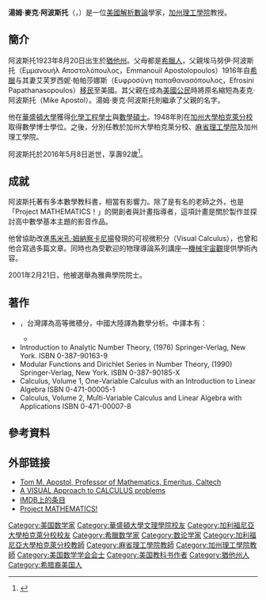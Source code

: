 {{expand|time=2016-05-10T17:21:17+00:00}}
{{refimprove|time=2016-05-10T17:21:17+00:00}}
{{Infobox scientist
| name              = 湯姆·麥克·阿波斯托<br>Tom Mike Apostol
| image             = Tom Apostol 1965.png
| caption           = 攝於1965年
| birth_date        = {{Birth date|mf=yes|1923|08|20}}
| birth_place       = {{USA}}[[猶他州|猶他州]][[幫手_(猶他州)|幫手市]]
| death_date        = {{Death date and age|2016|5|8|1923|8|20}}
| death_place       = 
| nationality       = {{USA}}
| alma_mater        = [[華盛頓大學|華盛頓大學]] （[[理學學士|BS]]、[[理學碩士|MS]]）<br>[[加利福尼亞大學柏克萊分校|加利福尼亞大學柏克萊分校]]（[[哲學博士|PhD]]）
| fields            = [[數學|數學]]
| workplaces        = [[加州理工學院|加州理工學院]]
| doctoral_advisor  = [[德里克·亨利·萊默|德里克·亨利·萊默]]
| doctoral_students = {{le|貝西·戈登|Basil Gordon}}<br>{{le|艾比·斯克拉|Abe Sklar}}
}}
'''湯姆·麥克·阿波斯托'''（{{lang-en|Tom Mike Apostol}}，{{bd|1923年|8月20日|2016年|5月8日}}）是一位[[美國|美國]][[解析數論|解析數論]]學家，[[加州理工學院|加州理工學院]]教授。

==簡介==
阿波斯托1923年8月20日出生於[[猶他州|猶他州]]。父母都是[[希臘人|希臘人]]，父親埃马努伊·阿波斯托（Εμμανουήλ Αποστολόπουλος，Emmanouil Apostolopoulos）1916年自[[希臘|希臘]]与其妻艾芙罗西妮·帕帕莎娜斯（Ευφροσύνη παπαθανασόπουλος，Efrosini Papathanasopoulos）[[移民|移民]]至美國。其父親在成為[[美國公民|美國公民]]時將原名縮短為麦克·阿波斯托（Mike Apostol）。湯姆·麥克·阿波斯托則繼承了父親的名字。

他在[[華盛頓大學|華盛頓大學]]獲得[[化學工程|化學工程]][[學士|學士]]與[[數學|數學]][[碩士|碩士]]。1948年則在[[加州大學柏克萊分校|加州大學柏克萊分校]]取得數學博士學位。之後，分別任教於加州大學柏克萊分校、[[麻省理工學院|麻省理工學院]]及加州理工學院。

阿波斯托於2016年5月8日逝世，享壽92歲<ref>{{Cite web |url=http://www.pma.caltech.edu/content/tom-m-apostol-1923-2016 |title=Tom M. Apostol, 1923–2016 |access-date=2016-05-10 |archive-url=https://web.archive.org/web/20160511001950/http://www.pma.caltech.edu/content/tom-m-apostol-1923-2016 |archive-date=2016-05-11 |dead-url=yes }}</ref>。

==成就==
阿波斯托著有多本數學教科書，相當有影響力。除了是有名的老師之外，也是「Project MATHEMATICS！」的開創者與計畫指導者，這項計畫是關於製作並探討高中數學基本主題的影音作品。

他曾協助改進[[馬米孔·姆納察卡尼揚|馬米孔·姆納察卡尼揚]]發現的可视微积分（Visual Calculus），也曾和他合寫過多篇文章。同時也為受歡迎的物理導論系列講座—[[機械宇宙觀|機械宇宙觀]]提供學術內容。

2001年2月21日，他被選舉為雅典學院院士。

==著作==
* {{cite book | last = Apostol | first = Tom |author-link = 湯姆·麥克·阿波斯托| title = Mathematical Analysis |trans-title = 數學分析| publisher = Addison–Wesley | location = Boston | year = 1974 | isbn = 0-201-00288-4 |language = en}} {{來源請求|此書被多所大學數學系採用，有高等微積分聖經級教科書封號}}，台灣譯為高等微積分，中國大陸譯為數學分析。中譯本有：
** {{cite book|title = 数学分析| publisher = 机械工业出版社 | author1 = Tom M. Apostol（著）| author2 = 邢富冲 |author3 = 邢辰 |author4 = 李松洁 |author5 = 贾婉丽（译）|isbn = 7-111-18014-3 | series = 华章数学译丛 |year = 2006}}
* Introduction to Analytic Number Theory, (1976) Springer-Verlag, New York. ISBN 0-387-90163-9
* Modular Functions and Dirichlet Series in Number Theory, (1990) Springer-Verlag, New York. ISBN 0-387-90185-X
* Calculus, Volume 1, One-Variable Calculus with an Introduction to Linear Algebra ISBN 0-471-00005-1
* Calculus, Volume 2, Multi-Variable Calculus and Linear Algebra with Applications ISBN 0-471-00007-8

==參考資料==
{{reflist}}

==外部链接==
* [https://web.archive.org/web/20160503071509/http://math.caltech.edu/people/apostol.html Tom M. Apostol, Professor of Mathematics, Emeritus, Caltech]
* [https://web.archive.org/web/20160616201751/http://www.its.caltech.edu/~mamikon/VisualCalc.html A VISUAL Approach to CALCULUS problems]
* [http://www.imdb.com/name/nm2205309/ IMDB上的条目] {{Wayback|url=http://www.imdb.com/name/nm2205309/ |date=20160310213254 }}
* [https://web.archive.org/web/20101024064914/http://www.projectmathematics.com/ Project MATHEMATICS!]

{{DEFAULTSORT:Apostol, Tom M.}}
{{Authority control}}
[[Category:美国数学家|Category:美国数学家]]
[[Category:華盛頓大學文理學院校友|Category:華盛頓大學文理學院校友]]
[[Category:加利福尼亞大學柏克萊分校校友|Category:加利福尼亞大學柏克萊分校校友]]
[[Category:希臘数学家|Category:希臘数学家]]
[[Category:数论学家|Category:数论学家]]
[[Category:加利福尼亞大學柏克萊分校教師|Category:加利福尼亞大學柏克萊分校教師]]
[[Category:麻省理工學院教師|Category:麻省理工學院教師]]
[[Category:加州理工學院教師|Category:加州理工學院教師]]
[[Category:美国数学学会会士|Category:美国数学学会会士]]
[[Category:美国教科书作者|Category:美国教科书作者]]
[[Category:猶他州人|Category:猶他州人]]
[[Category:希腊裔美国人|Category:希腊裔美国人]]